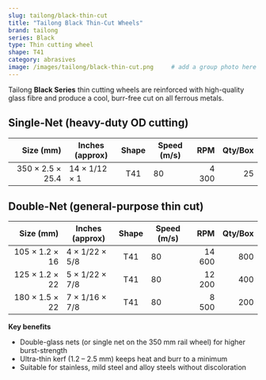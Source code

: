 ```yaml
---
slug: tailong/black-thin-cut
title: "Tailong Black Thin-Cut Wheels"
brand: tailong
series: Black
type: Thin cutting wheel
shape: T41
category: abrasives
image: /images/tailong/black-thin-cut.png     # add a group photo here
---
```


Tailong **Black Series** thin cutting wheels are reinforced with high-quality
glass fibre and produce a cool, burr-free cut on all ferrous metals.

## Single-Net  (heavy-duty OD cutting)

| Size&nbsp;(mm) | Inches (approx) | Shape | Speed (m/s) |  RPM | Qty/Box |
|---------------:|-----------------|:-----:|-------------|-----:|--------:|
| 350 × 2.5 × 25.4 | 14 × 1/12 × 1 | T41 | 80 | 4 300 | 25 |

## Double-Net  (general-purpose thin cut)

| Size&nbsp;(mm) | Inches (approx) | Shape | Speed (m/s) |   RPM | Qty/Box |
|---------------:|-----------------|:-----:|-------------|------:|--------:|
| 105 × 1.2 × 16 | 4 × 1/22 × 5/8  | T41 | 80 | 14 600 | 800 |
| 125 × 1.2 × 22 | 5 × 1/22 × 7/8  | T41 | 80 | 12 200 | 400 |
| 180 × 1.5 × 22 | 7 × 1/16 × 7/8  | T41 | 80 |  8 500 | 200 |

**Key benefits**

- Double-glass nets (or single net on the 350 mm rail wheel) for higher
  burst-strength  
- Ultra-thin kerf (1.2 – 2.5 mm) keeps heat and burr to a minimum  
- Suitable for stainless, mild steel and alloy steels without discoloration
